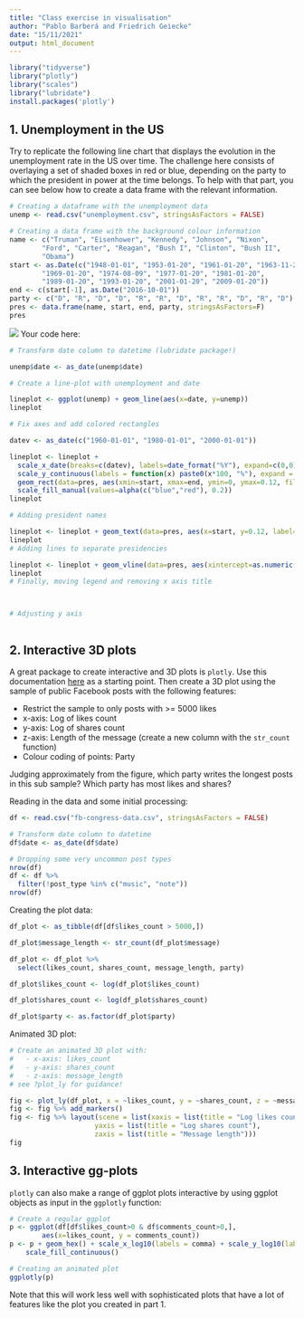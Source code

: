```yaml
---
title: "Class exercise in visualisation"
author: "Pablo Barberá and Friedrich Geiecke"
date: "15/11/2021"
output: html_document
---
```



```r
library("tidyverse")
library("plotly")
library("scales")
library("lubridate")
install.packages('plotly')

```


## 1. Unemployment in the US

Try to replicate the following line chart that displays the evolution in the unemployment rate in the US over time. The challenge here consists of overlaying a set of shaded boxes in red or blue, depending on the party to which the president in power at the time belongs. To help with that part, you can see below how to create a data frame with the relevant information.

```r

# Creating a dataframe with the unemployment data
unemp <- read.csv("unemployment.csv", stringsAsFactors = FALSE)

# Creating a data frame with the background colour information
name <- c("Truman", "Eisenhower", "Kennedy", "Johnson", "Nixon",
        "Ford", "Carter", "Reagan", "Bush I", "Clinton", "Bush II",
        "Obama")
start <- as.Date(c("1948-01-01", "1953-01-20", "1961-01-20", "1963-11-22",
        "1969-01-20", "1974-08-09", "1977-01-20", "1981-01-20",
        "1989-01-20", "1993-01-20", "2001-01-20", "2009-01-20"))
end <- c(start[-1], as.Date("2016-10-01"))
party <- c("D", "R", "D", "D", "R", "R", "D", "R", "R", "D", "R", "D")
pres <- data.frame(name, start, end, party, stringsAsFactors=F)
pres

```

![](04-unemployment.png)
Your code here:

```r

# Transform date column to datetime (lubridate package!)

unemp$date <- as_date(unemp$date)

# Create a line-plot with unemployment and date

lineplot <- ggplot(unemp) + geom_line(aes(x=date, y=unemp))
lineplot

# Fix axes and add colored rectangles

datev <- as_date(c("1960-01-01", "1980-01-01", "2000-01-01"))

lineplot <- lineplot +
  scale_x_date(breaks=c(datev), labels=date_format("%Y"), expand=c(0,0)) +
  scale_y_continuous(labels = function(x) paste0(x*100, "%"), expand = c(0,0)) +
  geom_rect(data=pres, aes(xmin=start, xmax=end, ymin=0, ymax=0.12, fill=party), alpha=0.3) +
  scale_fill_manual(values=alpha(c("blue","red"), 0.2))
lineplot

# Adding president names

lineplot <- lineplot + geom_text(data=pres, aes(x=start, y=0.12, label=name), angle=90)
lineplot
# Adding lines to separate presidencies

lineplot <- lineplot + geom_vline(data=pres, aes(xintercept=as.numeric(start)), color="grey50", linetype=5)
lineplot
# Finally, moving legend and removing x axis title



# Adjusting y axis



```


## 2. Interactive 3D plots

A great package to create interactive and 3D plots is `plotly`. Use this documentation [here](https://plotly.com/r/3d-scatter-plots/) as a starting point. Then create a 3D plot using the sample of public Facebook posts with the following features:

- Restrict the sample to only posts with >= 5000 likes 
- x-axis: Log of likes count
- y-axis: Log of shares count
- z-axis: Length of the message (create a new column with the `str_count` function)
- Colour coding of points: Party

Judging approximately from the figure, which party writes the longest posts in this sub sample? Which party has most likes and shares?

Reading in the data and some initial processing:

```r
df <- read.csv("fb-congress-data.csv", stringsAsFactors = FALSE)

# Transform date column to datetime
df$date <- as_date(df$date)

# Dropping some very uncommon post types
nrow(df)
df <- df %>%
  filter(!post_type %in% c("music", "note"))
nrow(df)
```

Creating the plot data:

```r
df_plot <- as_tibble(df[df$likes_count > 5000,])

df_plot$message_length <- str_count(df_plot$message)

df_plot <- df_plot %>% 
  select(likes_count, shares_count, message_length, party)

df_plot$likes_count <- log(df_plot$likes_count)

df_plot$shares_count <- log(df_plot$shares_count)

df_plot$party <- as.factor(df_plot$party)
```

Animated 3D plot:

```r
# Create an animated 3D plot with:
#   - x-axis: likes_count
#   - y-axis: shares_count
#   - z-axis: message_length
# see ?plot_ly for guidance!

fig <- plot_ly(df_plot, x = ~likes_count, y = ~shares_count, z = ~message_length, color = ~party)
fig <- fig %>% add_markers()
fig <- fig %>% layout(scene = list(xaxis = list(title = "Log likes count"),
                     yaxis = list(title = "Log shares count"),
                     zaxis = list(title = "Message length")))
fig
```


## 3. Interactive gg-plots

`plotly` can also make a range of ggplot plots interactive by using ggplot objects as input in the `ggplotly` function:

```r
# Create a regular ggplot
p <- ggplot(df[df$likes_count>0 & df$comments_count>0,], 
        aes(x=likes_count, y = comments_count))
p <- p + geom_hex() + scale_x_log10(labels = comma) + scale_y_log10(labels = comma) + 
    scale_fill_continuous()

# Creating an animated plot
ggplotly(p)
```

Note that this will work less well with sophisticated plots that have a lot of features like the plot you created in part 1.
